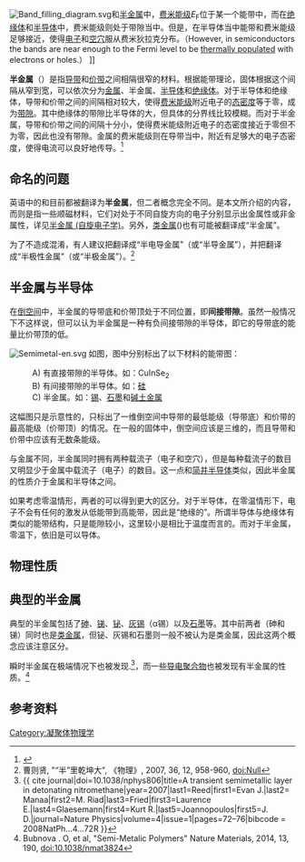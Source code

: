 {{NoteTA
|G1=Physics}}
{{About|能带理论中，介于金属和半导体之间的材料（{{lang-en|semimetal}}）|元素周期表中，介于金属和非金属之间的元素（{{lang-en|metalloid}}）|类金属|对于不同自旋方向的电子，分别显示出金属性或非金属性的材料（{{lang-en|half-metal}}）|半金属 (自旋电子学)}}

[[File:Band_filling_diagram.svg|thumb]]和[[半金属|半金属]]中，[[费米能级|费米能级]]''E''<sub>F</sub>位于某一个能带中，而在[[绝缘体|绝缘体]]和[[半导体|半导体]]中，费米能级则处于带隙当中。但是，在半导体当中能带和费米能级足够接近，使得[[电子|电子]]和[[空穴|空穴]]服从费米狄拉克分布。（However, in semiconductors the bands are near enough to the Fermi level to be [[Fermi-Dirac_statistics|thermally populated]] with electrons or holes.）
]]

'''半金属'''（{{lang-en|semimetal}}）是指[[导带|导带]]和[[价带|价带]]之间相隔很窄的材料。根据能带理论，固体根据这个间隔从窄到宽，可以依次分为[[金属|金属]]、半金属、[[半导体|半导体]]和[[绝缘体|绝缘体]]。对于半导体和绝缘体，导带和价带之间的间隔相对较大，使得[[费米能级|费米能级]]附近电子的[[态密度|态密度]]等于零，成为[[带隙|带隙]]。其中绝缘体的带隙比半导体的大，但具体的分界线比较模糊。而对于半金属，导带和价带之间的间隔十分小，使得费米能级附近电子的态密度接近于零但不为零，因此也没有带隙。金属的费米能级则在导带当中，附近有足够大的电子态密度，使得电流可以良好地传导。<ref>{{cite book
|first=Gerald
|last=Burns
|title=Solid State Physics
|year=1985
|publisher=Academic Press, Inc.
|isbn=0-12-146070-3
|pages=339–40}}</ref>

== 命名的问题 ==
英语中的{{lang|en|semimetal}}和{{lang|en|half-metal}}目前都被翻译为'''半金属'''，但二者概念完全不同。{{lang|en|semimetal}}是本文所介绍的内容，而{{lang|en|half-metal}}则是指一些顺磁材料，它们对处于不同自旋方向的电子分别显示出金属性或非金属性，详见[[半金属_(自旋电子学)|半金属 (自旋电子学)]]。另外，[[类金属|类金属]]({{lang|en|metalloid}})也有可能被翻译成“半金属”。

为了不造成混淆，有人建议把{{lang|en|semimetal}}翻译成“半电导金属”（或“半导金属”），并把{{lang|en|half-metal}}翻译成“半极性金属”（或“半极金属”）。<ref>曹则贤, "“半”里乾坤大", 《物理》, 2007, 36, 12, 958-960, doi:Null</ref>

== 半金属与半导体 ==
在[[倒空间|倒空间]]中，半金属的导带底和价带顶处于不同位置，即'''间接带隙'''。虽然一般情况下不这样说，但可以认为半金属是一种有负间接带隙的半导体，即它的导带底的能量比价带顶的低。

[[Image:Semimetal-en.svg|thumb]]
如图，图中分别标出了以下材料的能带图：
:A) 有直接带隙的半导体。如：CuInSe<sub>2</sub>
:B) 有间接带隙的半导体。如：[[硅|硅]]
:C) 半金属。如：[[锡|锡]]、[[石墨|石墨]]和[[碱土金属|碱土金属]]

这幅图只是示意性的，只标出了一维倒空间中导带的最低能级（导带底）和价带的最高能级（价带顶）的情况。在一般的固体中，倒空间应该是三维的，而且导带和价带中应该有无数条能级。

与金属不同，半金属同时拥有两种载流子（电子和空穴），但是每种载流子的数目又明显少于金属中载流子（电子）的数目。这一点和[[简并半导体|简并半导体]]类似，因此半金属的性质介于金属和半导体之间。

如果考虑零温情形，两者的可以得到更大的区分。对于半导体，在零温情形下，电子不会有任何的激发从低能带到高能带，因此是“绝缘的”。所谓半导体与绝缘体有类似的能带结构，只是能隙较小，这里较小是相比于温度而言的。而对于半金属，零温下，依旧是可以导体。

== 物理性质 ==

== 典型的半金属 ==
典型的半金属包括了[[砷|砷]]、[[锑|锑]]、[[铋|铋]]、[[锡#同素异形体|灰锡]]（α锡）以及[[石墨|石墨]]等。其中前两者（砷和锑）同时也是[[类金属|类金属]]，但铋、灰锡和石墨则一般不被认为是类金属，因此这两个概念应该注意区分。

瞬时半金属在极端情况下也被发现.<ref>{{ cite journal|doi=10.1038/nphys806|title=A transient semimetallic layer in detonating nitromethane|year=2007|last1=Reed|first1=Evan J.|last2= Manaa|first2=M. Riad|last3=Fried|first3=Laurence E.|last4=Glaesemann|first4=Kurt R.|last5=Joannopoulos|first5=J. D.|journal=Nature Physics|volume=4|issue=1|pages=72–76|bibcode = 2008NatPh...4...72R }}</ref>，而一些[[导电聚合物|导电聚合物]]也被发现有半金属的性质。<ref>Bubnova . O, et al, "Semi-Metalic Polymers" Nature Materials, 2014, 13, 190, doi:10.1038/nmat3824</ref>

== 参考资料 ==
{{Reflist}}

[[Category:凝聚体物理学|Category:凝聚体物理学]]